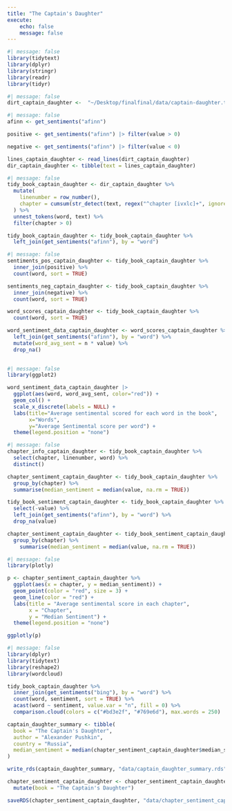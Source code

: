 ```yaml
---
title: "The Captain's Daughter"
execute:
    echo: false
    message: false
---
```


```r
#| message: false
library(tidytext)
library(dplyr)
library(stringr)
library(readr)
library(tidyr)
```
```r
#| message: false
dirt_captain_daughter <-  "~/Desktop/finalfinal/data/captain-daughter.txt"
```

```r
#| message: false
afinn <- get_sentiments("afinn")

positive <- get_sentiments("afinn") |> filter(value > 0)

negative <- get_sentiments("afinn") |> filter(value < 0)

lines_captain_daughter <- read_lines(dirt_captain_daughter) 
dir_captain_daughter <- tibble(text = lines_captain_daughter)
```

```r
#| message: false
tidy_book_captain_daughter <- dir_captain_daughter %>%
  mutate(
    linenumber = row_number(),
    chapter = cumsum(str_detect(text, regex("^chapter [ivxlc]+", ignore_case = TRUE)))
  ) %>%
  unnest_tokens(word, text) %>%
  filter(chapter > 0)

tidy_book_captain_daughter <- tidy_book_captain_daughter %>%
  left_join(get_sentiments("afinn"), by = "word")
```

```r
#| message: false
sentiments_pos_captain_daughter <- tidy_book_captain_daughter %>%
  inner_join(positive) %>%
  count(word, sort = TRUE)

sentiments_neg_captain_daughter <- tidy_book_captain_daughter %>%
  inner_join(negative) %>%
  count(word, sort = TRUE)

word_scores_captain_daughter <- tidy_book_captain_daughter %>%
  count(word, sort = TRUE)

word_sentiment_data_captain_daughter <- word_scores_captain_daughter %>%
  left_join(get_sentiments("afinn"), by = "word") %>%
  mutate(word_avg_sent = n * value) %>%
  drop_na()
                                                     
```


```r
#| message: false
library(ggplot2)

word_sentiment_data_captain_daughter |> 
  ggplot(aes(word, word_avg_sent, color="red")) + 
  geom_col() + 
  scale_x_discrete(labels = NULL) + 
  labs(title="Average sentimental scored for each word in the book", 
       x="Words", 
       y="Average Sentimental score per word") + 
  theme(legend.position = "none")
```

```r
#| message: false
chapter_info_captain_daughter <- tidy_book_captain_daughter %>%
  select(chapter, linenumber, word) %>% 
  distinct()

chapter_sentiment_captain_daughter <- tidy_book_captain_daughter %>%
  group_by(chapter) %>%
  summarise(median_sentiment = median(value, na.rm = TRUE))

tidy_book_sentiment_captain_daughter <- tidy_book_captain_daughter %>%
  select(-value) %>%  
  left_join(get_sentiments("afinn"), by = "word") %>%
  drop_na(value)

chapter_sentiment_captain_daughter <- tidy_book_sentiment_captain_daughter %>%
  group_by(chapter) %>%
    summarise(median_sentiment = median(value, na.rm = TRUE))
```

```r
#| message: false
library(plotly)

p <- chapter_sentiment_captain_daughter %>%
  ggplot(aes(x = chapter, y = median_sentiment)) +
  geom_point(color = "red", size = 3) +
  geom_line(color = "red") +
  labs(title = "Average sentimental score in each chapter",
       x = "Chapter",
       y = "Median Sentiment") + 
  theme(legend.position = "none")

ggplotly(p)
```

```r
#| message: false
library(dplyr)
library(tidytext)
library(reshape2)
library(wordcloud)

tidy_book_captain_daughter %>%
  inner_join(get_sentiments("bing"), by = "word") %>%
  count(word, sentiment, sort = TRUE) %>%
  acast(word ~ sentiment, value.var = "n", fill = 0) %>%
  comparison.cloud(colors = c("#bd3e2f", "#769e6d"), max.words = 250)
```

```r
captain_daughter_summary <- tibble(
  book = "The Captain's Daughter",
  author = "Alexander Pushkin",
  country = "Russia",
  median_sentiment = median(chapter_sentiment_captain_daughter$median_sentiment, na.rm = TRUE)
)

write_rds(captain_daughter_summary, "data/captain_daughter_summary.rds")
```

```r
chapter_sentiment_captain_daughter <- chapter_sentiment_captain_daughter %>%
  mutate(book = "The Captain's Daughter")

saveRDS(chapter_sentiment_captain_daughter, "data/chapter_sentiment_captain_daughter.rds")
```

